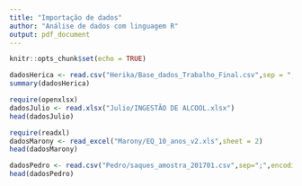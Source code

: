 ```yaml
---
title: "Importação de dados"
author: "Análise de dados com linguagem R"
output: pdf_document
---
```


```r
knitr::opts_chunk$set(echo = TRUE)
```

```r
dadosHerica <- read.csv("Herika/Base_dados_Trabalho_Final.csv",sep = ";")
summary(dadosHerica)
```

```r
require(openxlsx)
dadosJulio <- read.xlsx("Julio/INGESTÃO DE ALCOOL.xlsx") 
head(dadosJulio)
```

```r
require(readxl)
dadosMarony <- read_excel("Marony/EQ_10_anos_v2.xls",sheet = 2)
head(dadosMarony)
```


```r
dadosPedro <- read.csv("Pedro/saques_amostra_201701.csv",sep=";",encoding = "latin1")
head(dadosPedro)
```



